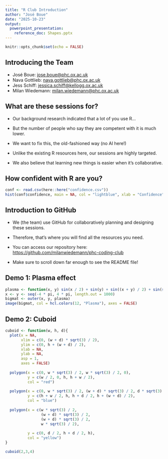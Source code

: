 ---
title: "R Club Introduction"
author: "José Boue"
date: "2025-10-23"
output: 
  powerpoint_presentation:
    reference_doc: Shapes.pptx
---

```{r setup, include=FALSE}
knitr::opts_chunk$set(echo = FALSE)
```

## Introducing the Team

- José Boue: <jose.boue@phc.ox.ac.uk>
- Nava Gottlieb: <nava.gottlieb@phc.ox.ac.uk>
- Jess Schiff: <jessica.schiff@kellogg.ox.ac.uk>
- Milan Wiedemann: <milan.wiedemann@phc.ox.ac.uk>

## What are these sessions for?

- Our background research indicated that a lot of you use R...

- But the number of people who say they are competent with it is much lower.

- We want to fix this, the old-fashioned way (no AI here!)

- Unlike the existing R resources here, our sessions are highly targeted.

- We also believe that learning new things is easier when it's collaborative.

## How confident with R are you?

```{r confdiagram}
conf <- read.csv(here::here("confidence.csv"))
hist(conf$confidence, main = NA, col = "lightblue", xlab = "Confidence")
```

## Introduction to GitHub

- We (the team) use GitHub for collaboratively planning and designing these sessions.

- Therefore, that's where you will find all the resources you need.

- You can access our repository here: <https://github.com/milanwiedemann/phc-coding-club>

- Make sure to scroll down far enough to see the README file!

## Demo 1: Plasma effect

```{r plasma}
plasma <- function(x, y) sin(x / 2) + sin(y) + sin((x + y) / 2) + sin(sqrt(x ^ 2 + y ^ 2))
x <- y <- seq(-4 * pi, 4 * pi, length.out = 1000)
bigmat <- outer(x, y, plasma)
image(bigmat, col = hcl.colors(12, "Plasma"), axes = FALSE)
```

## Demo 2: Cuboid

```{r background}
cuboid <- function(w, h, d){
  plot(x = NA,
       xlim = c(0, (w + d) * sqrt(3) / 2),
       ylim = c(0, h + (w + d) / 2),
       xlab = NA,
       ylab = NA,
       asp = 1,
       axes = FALSE)
  
  polygon(x = c(0, w * sqrt(3) / 2, w * sqrt(3) / 2, 0), 
          y = c(w / 2, 0, h, h + w / 2), 
          col = "red")
  
  polygon(x = c(0, w * sqrt(3) / 2, (w + d) * sqrt(3) / 2, d * sqrt(3) / 2), 
          y = c(h + w / 2, h, h + d / 2, h + (w + d) / 2), 
          col = "blue")
  
  polygon(x = c(w * sqrt(3) / 2,
                (w + d) * sqrt(3) / 2,
                (w + d) * sqrt(3) / 2,
                w * sqrt(3) / 2), 
          
          y = c(0, d / 2, h + d / 2, h), 
          col = "yellow")
}

cuboid(2,3,4)
```